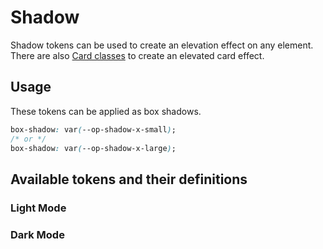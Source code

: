 
<Meta title="Tokens/Shadow" />

# Shadow

<div
  dangerouslySetInnerHTML={{
    __html: createSourceCodeLink({ link: 'core/tokens/base_tokens.css' }).outerHTML,
  }}
></div>

Shadow tokens can be used to create an elevation effect on any element. There are also [Card classes](?path=/docs/content-components-card--docs#shadow) to create an elevated card effect.

## Usage

These tokens can be applied as box shadows.

```css
box-shadow: var(--op-shadow-x-small);
/* or */
box-shadow: var(--op-shadow-x-large);
```

## Available tokens and their definitions

### Light Mode

<DesignTokenDocBlock categoryName="Shadows" viewType="card" />

### Dark Mode

<DesignTokenDocBlock categoryName="Dark Shadows" viewType="card" />
